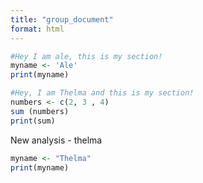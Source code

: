 ```yaml
---
title: "group_document"
format: html
---
```


```r
#Hey I am ale, this is my section! 
myname <- 'Ale'
print(myname)
```

```r
#Hey, I am Thelma and this is my section!
numbers <- c(2, 3 , 4)
sum (numbers)
print(sum)
```

New analysis - thelma 

```r
myname <- "Thelma"
print(myname)
```

